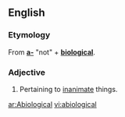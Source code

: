 ==English==

===Etymology===
From '''[[a-]]''' "not" + '''[[biological]]'''.

===Adjective===
{{en-adj|-}}

# Pertaining to [[inanimate]] things.

[[ar:Abiological]]
[[vi:abiological]]